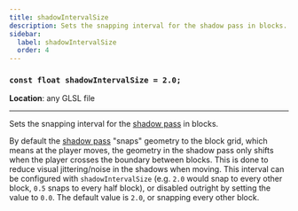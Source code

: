 ```yaml
---
title: shadowIntervalSize
description: Sets the snapping interval for the shadow pass in blocks.
sidebar:
  label: shadowIntervalSize
  order: 4
---
```


### `const float shadowIntervalSize = 2.0;`

**Location**: any GLSL file

---

Sets the snapping interval for the [shadow pass](/current/reference/programs/shadow) in blocks.

By default the [shadow pass](/current/reference/programs/shadow) "snaps" geometry to the block grid, which means at the player moves, the geometry in the shadow pass only shifts when the player crosses the boundary between blocks. This is done to reduce visual jittering/noise in the shadows when moving. This interval can be configured with `shadowIntervalSize` (e.g. `2.0` would snap to every other block, `0.5` snaps to every half block), or disabled outright by setting the value to `0.0`. The default value is `2.0`, or snapping every other block.